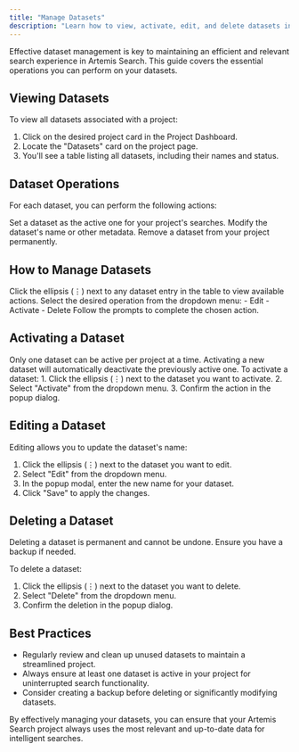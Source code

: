 ```yaml
---
title: "Manage Datasets"
description: "Learn how to view, activate, edit, and delete datasets in Artemis Search"
---
```


Effective dataset management is key to maintaining an efficient and relevant search experience in Artemis Search. This guide covers the essential operations you can perform on your datasets.

## Viewing Datasets

To view all datasets associated with a project:

1. Click on the desired project card in the Project Dashboard.
2. Locate the "Datasets" card on the project page.
3. You'll see a table listing all datasets, including their names and status.

## Dataset Operations

For each dataset, you can perform the following actions:

<CardGroup cols={2}>
  <Card title="Activate" icon="play" href="/datasets/manage-datasets/#activating-a-dataset">
    Set a dataset as the active one for your project's searches.
  </Card>
  <Card title="Edit" icon="pen-to-square" href="/datasets/manage-datasets/#editing-a-dataset">
    Modify the dataset's name or other metadata.
  </Card>
  <Card title="Delete" icon="trash" href="/datasets/manage-datasets/#deleting-a-dataset">
    Remove a dataset from your project permanently.
  </Card>
</CardGroup>

## How to Manage Datasets

<Steps>
  <Step title="Access Dataset Options">
    Click the ellipsis (⋮) next to any dataset entry in the table to view available actions.
  </Step>
  <Step title="Choose an Action">
    Select the desired operation from the dropdown menu:
    - Edit
    - Activate
    - Delete
  </Step>
  <Step title="Confirm Action">
    Follow the prompts to complete the chosen action.
  </Step>
</Steps>

## Activating a Dataset

<Note>
  Only one dataset can be active per project at a time. Activating a new dataset will automatically deactivate the previously active one.
</Note>
To activate a dataset:
1. Click the ellipsis (⋮) next to the dataset you want to activate.
2. Select "Activate" from the dropdown menu.
3. Confirm the action in the popup dialog.


## Editing a Dataset

Editing allows you to update the dataset's name:

1. Click the ellipsis (⋮) next to the dataset you want to edit.
2. Select "Edit" from the dropdown menu.
3. In the popup modal, enter the new name for your dataset.
4. Click "Save" to apply the changes.

## Deleting a Dataset
<Warning>
  Deleting a dataset is permanent and cannot be undone. Ensure you have a backup if needed.
</Warning>

To delete a dataset:

1. Click the ellipsis (⋮) next to the dataset you want to delete.
2. Select "Delete" from the dropdown menu.
3. Confirm the deletion in the popup dialog.


## Best Practices

- Regularly review and clean up unused datasets to maintain a streamlined project.
- Always ensure at least one dataset is active in your project for uninterrupted search functionality.
- Consider creating a backup before deleting or significantly modifying datasets.

By effectively managing your datasets, you can ensure that your Artemis Search project always uses the most relevant and up-to-date data for intelligent searches.